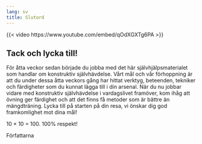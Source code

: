 ```yaml
---
lang: sv
title: Slutord
---
```


{{< video https://www.youtube.com/embed/qOdXGXTg6PA >}}

## Tack och lycka till!

För åtta veckor sedan började du jobba med det här självhjälpsmaterialet som handlar om konstruktiv
självhävdelse. Vårt mål och vår förhoppning är att du under dessa åtta
veckors gång har hittat verktyg, beteenden, tekniker och färdigheter som
du kunnat lägga till i din arsenal. När du nu jobbar vidare med
konstruktiv självhävdelse i vardagslivet framöver, kom ihåg att övning
ger färdighet och att det finns få metoder som är bättre än
mängdträning. Lycka till på starten på din resa, vi önskar dig god framkomlighet mot dina mål!

10 × 10 = 100. 100% respekt!

Författarna
